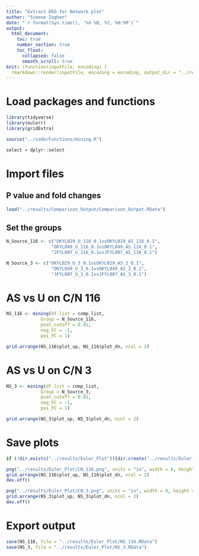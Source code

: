```yaml
---
title: "Extract DEG for Network plot"
author: "Simone Zaghen"
date: "`r format(Sys.time(), '%d %B, %Y, %H:%M')`"
output: 
  html_document: 
    toc: true
    number_section: true
    toc_float: 
      collapsed: false
      smooth_scroll: true
knit: (function(inputFile, encoding) {
  rmarkdown::render(inputFile, encoding = encoding, output_dir = "../results/Reports") })
---
```


# Load packages and functions

```r
library(tidyverse)
library(eulerr)
library(gridExtra)

source("../code/Functions/mining.R")

select = dplyr::select

```

# Import files

## P value and fold changes

```r
load("../results/Comparison_Output/Comparison_Output.RData")

```

## Set the groups 

```r

N_Source_116 <- c("OKYL029_U_116_0.1vsOKYL029_AS_116_0.1",
                 "OKYL049_U_116_0.1vsOKYL049_AS_116_0.1",
                 "JFYL007_U_116_0.1vsJFYL007_AS_116_0.1")

N_Source_3 <- c("OKYL029_U_3_0.1vsOKYL029_AS_3_0.1",
                 "OKYL049_U_3_0.1vsOKYL049_AS_3_0.1",
                 "JFYL007_U_3_0.1vsJFYL007_AS_3_0.1")

```

# AS vs U on C/N 116

```r
NS_116 <- mining(df.list = comp_list,
             Group = N_Source_116,
             pval_cutoff = 0.01,
             neg_FC = -1,
             pos_FC = 1)

grid.arrange(NS_116$plot_up, NS_116$plot_dn, ncol = 2)

```

# AS vs U on C/N 3

```r
NS_3 <- mining(df.list = comp_list,
             Group = N_Source_3,
             pval_cutoff = 0.01,
             neg_FC = -1,
             pos_FC = 1)

grid.arrange(NS_3$plot_up, NS_3$plot_dn, ncol = 2)

```

# Save plots
```r
if (!dir.exists("../results/Euler_Plot")){dir.create("../results/Euler_Plot")}

png("../results/Euler_Plot/CN_116.png", units = "in", width = 8, height = 4, res = 300)
grid.arrange(NS_116$plot_up, NS_116$plot_dn, ncol = 2)
dev.off()

png("../results/Euler_Plot/CN_3.png", units = "in", width = 8, height = 4, res = 300)
grid.arrange(NS_3$plot_up, NS_3$plot_dn, ncol = 2)
dev.off()

```

# Export output

```r

save(NS_116, file = "../results/Euler_Plot/NS_116.RData")
save(NS_3, file = "../results/Euler_Plot/NS_3.RData")

```

